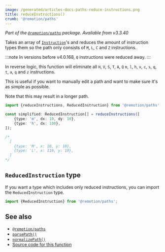 ```yaml
---
image: /generated/articles-docs-paths-reduce-instructions.png
title: reduceInstructions()
crumb: '@remotion/paths'
---
```


_Part of the [`@remotion/paths`](/docs/paths) package. Available from v3.3.40_

Takes an array of [`Instruction`](/docs/paths/parse-path)'s and reduces the amount of instruction types them so the path only consists of `M`, `L`, `C` and `Z` instructions.

:::note
In versions before v4.0.168, `Q` instructions were reduced away.
:::

In reverse logic, this function will eliminate all `H`, `V`, `S`, `T`, `A`, `Q` `m`, `l`, `h`, `v`, `c`, `s`, `q`, `t`, `a`, `q` and `z` instructions.

This is useful if you want to manually edit a path and want to make sure it's as simple as possible.

Note that this may result in a longer path.

```ts twoslash
import {reduceInstructions, ReducedInstruction} from '@remotion/paths';

const simplified: ReducedInstruction[] = reduceInstructions([
	{type: 'm', dx: 10, dy: 10},
	{type: 'h', dx: 100},
]);

/*
  [
    {type: 'M', x: 10, y: 10},
    {type: 'L', x: 110, y: 10},
  ]
*/
```

## `ReducedInstruction` type

If you want a type which includes only reduced instructions, you can import the `ReducedInstruction` type.

```ts twoslash
import {ReducedInstruction} from '@remotion/paths';
```

## See also

- [`@remotion/paths`](/docs/paths)
- [`parsePath()`](/docs/paths/parse-path)
- [`normalizePath()`](/docs/paths/normalize-path)
- [Source code for this function](https://github.com/remotion-dev/remotion/blob/main/packages/paths/src/reduce-instructions.ts)
